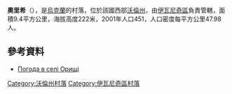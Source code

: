 {{coord|50|41|26|N|24|26|35|E|scale:30000|display=title}}

'''奧里希'''（{{lang-uk|Орищі}}），是[[烏克蘭|烏克蘭]]的村落，位於該國西部[[沃倫州|沃倫州]]，由[[伊瓦尼奇區|伊瓦尼奇區]]負責管轄，面積9.4平方公里，海拔高度222米，2001年人口451，人口密度每平方公里47.98人。

==參考資料==
* [http://weather.in.ua/ua/volynskaja/19059 Погода в селі Орищі] {{Wayback|url=http://weather.in.ua/ua/volynskaja/19059 |date=20111219113044 }}

[[Category:沃倫州村落|Category:沃倫州村落]]
[[Category:伊瓦尼奇區村落|Category:伊瓦尼奇區村落]]


{{Volyn-geo-stub}}